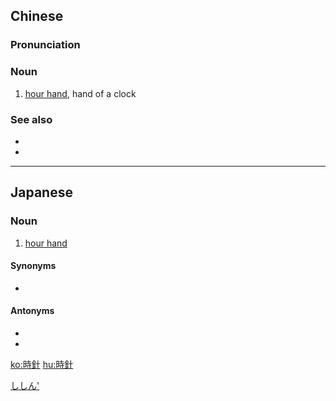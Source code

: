 {{also|时针}}
==Chinese==
{{zh-forms|s=时针}}

===Pronunciation===
{{zh-pron
|m=shízhēn
|c=si4 zam1
|cat=n
}}

===Noun===
{{zh-noun}}

# {{lb|zh|clock}} [[hour hand]], hand of a clock

===See also===
* {{zh-l|分針}}
* {{zh-l|秒針}}

----

==Japanese==
{{ja-kanjitab|じ|しん|yomi=on}}

===Noun===
{{ja-noun|じしん}}

# [[hour hand]]

====Synonyms====
* {{l|ja|短針}}

====Antonyms====
* {{l|ja|長針}}
* {{l|ja|分針}}

[[Category:ja:Clocks|ししん']]

[[ko:時針]]
[[hu:時針]]
